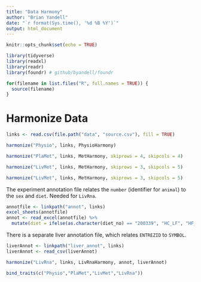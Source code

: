 ```yaml
---
title: "Data Harmony"
author: "Brian Yandell"
date: "`r format(Sys.time(), '%d %B %Y')`"
output: html_document
---
```


```r
knitr::opts_chunk$set(echo = TRUE)
```

```r
library(tidyverse)
library(readxl)
library(readr)
library(foundr) # github/byandell/foundr
```

```r
for(filename in list.files("R", full.names = TRUE)) {
  source(filename)
}
```


# Harmonize Data

```r
links <- read.csv(file.path("data", "source.csv"), fill = TRUE)
```

```r
harmonize("Physio", links, PhysioHarmony)
```

```r
harmonize("PlaMet", links, MetHarmony, skiprows = 4, skipcols = 4)
```

```r
harmonize("LivMet", links, MetHarmony, skiprows = 3, skipcols = 5)
```

```r
harmonize("LivMet", links, MetHarmony, skiprows = 3, skipcols = 5)
```


The experiment annotation file relates the `number` (identifier for `animal`) to the `sex` and `diet`. Needed for `LivRna`.

```r
annotfile <- linkpath("annot", links)
excel_sheets(annotfile)
annot <- read_excel(annotfile) %>%
  mutate(diet = ifelse(as.character(diet_no) == "200339", "HC_LF", "HF_LC"))
```

There is a separate liver annotation file, which relates `ENTREZID` to `SYMBOL`.

```r
liverAnnot <- linkpath("liver_annot", links)
liverAnnot <- read_csv(liverAnnot)
```

```r
harmonize("LivRna", links, LivRnaHarmony, annot, liverAnnot)
```

```r
bind_traits(c("Physio","PlaMet","LivMet","LivRna"))
```

